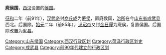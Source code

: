 '''㢉侯国'''，[[西汉|西汉]]设置的[[侯国|侯国]]。

[[征和|征和]]二年（前91年），[[汉武帝|汉武帝]]封[[商丘成|商丘成]]为[[㢉侯|㢉侯]]，置㢉侯国，[[治所|治所]]在今[[山东省|山东省]][[成武县|成武县]]西北。后国除。[[始元_(西汉)|始元]]二年（前85年），[[汉昭帝|汉昭帝]]又封[[金日磾|金日磾]]为㢉侯，复置侯国。后国除改置为[[㢉县|㢉县]]。

{{西汉行政区划小作品}}
[[Category:山东侯国|Category:山东侯国]] 
[[Category:西汉行政区划|Category:西汉行政区划]]
[[Category:菏泽行政区划史|Category:菏泽行政区划史]]
[[Category:成武县|Category:成武县]]
[[Category:前90年代建立的行政区划|Category:前90年代建立的行政区划]]